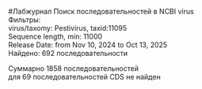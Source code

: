 #Лабжурнал
Поиск последовательностей в NCBI virus\
Фильтры:\
virus/taxomy: Pestivirus, taxid:11095\
Sequence length, min: 11000\
Release Date: from Nov 10, 2024 to Oct 13, 2025\
Найдено: 692 последовательности\

Суммарно 1858 последовательностей\
для 69 последовательностей CDS не найден\
